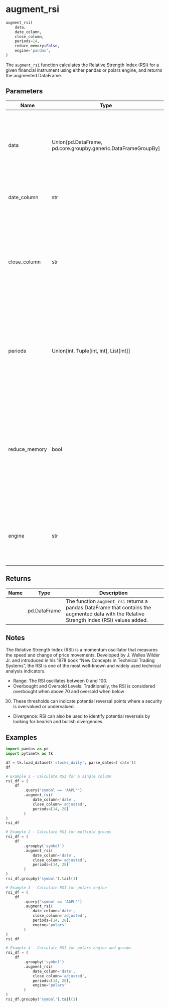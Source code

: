# augment_rsi { #pytimetk.augment_rsi }

```python
augment_rsi(
    data,
    date_column,
    close_column,
    periods=14,
    reduce_memory=False,
    engine='pandas',
)
```

The `augment_rsi` function calculates the Relative Strength Index (RSI) for a given financial
instrument using either pandas or polars engine, and returns the augmented DataFrame.

## Parameters {.doc-section .doc-section-parameters}

| Name          | Type                                                            | Description                                                                                                                                                                                                                                                                                                                                          | Default    |
|---------------|-----------------------------------------------------------------|------------------------------------------------------------------------------------------------------------------------------------------------------------------------------------------------------------------------------------------------------------------------------------------------------------------------------------------------------|------------|
| data          | Union\[pd.DataFrame, pd.core.groupby.generic.DataFrameGroupBy\] | The `data` parameter is the input data that can be either a pandas DataFrame or a pandas DataFrameGroupBy object. It contains the data on which the RSI will be calculated.                                                                                                                                                                          | _required_ |
| date_column   | str                                                             | The name of the column in the data that contains the dates or timestamps.                                                                                                                                                                                                                                                                            | _required_ |
| close_column  | str                                                             | The `close_column` parameter is used to specify the column(s) in the input data that contain the values on which the RSI will be calculated. It can be either a single column name (string) or a list of column names (if you want to calculate RSI on multiple columns).                                                                            | _required_ |
| periods       | Union\[int, Tuple\[int, int\], List\[int\]\]                    | The `periods` parameter in the `augment_rsi` function specifies the number of rolling periods over which the RSI is calculated. It can be provided as an integer, a tuple of two integers (start and end periods), or a list of integers.                                                                                                            | `14`       |
| reduce_memory | bool                                                            | The `reduce_memory` parameter is a boolean flag that indicates whether or not to reduce the memory usage of the data before performing the RSI calculation. If set to `True`, the function will attempt to reduce the memory usage of the input data. If set to `False`, the function will not attempt to reduce the memory usage of the input data. | `False`    |
| engine        | str                                                             | The `engine` parameter specifies the computation engine to use for calculating the RSI. It can take two values: 'pandas' or 'polars'.                                                                                                                                                                                                                | `'pandas'` |

## Returns {.doc-section .doc-section-returns}

| Name   | Type         | Description                                                                                                                                 |
|--------|--------------|---------------------------------------------------------------------------------------------------------------------------------------------|
|        | pd.DataFrame | The function `augment_rsi` returns a pandas DataFrame that contains the augmented data with the Relative Strength Index (RSI) values added. |

## Notes {.doc-section .doc-section-notes}

The Relative Strength Index (RSI) is a momentum oscillator that measures the speed and change of price movements. Developed by J. Welles Wilder Jr. and introduced in his 1978 book "New Concepts in Technical Trading Systems", the RSI is one of the most well-known and widely used technical analysis indicators.

- Range: The RSI oscillates between 0 and 100.
- Overbought and Oversold Levels: Traditionally, the RSI is 
considered overbought when above 70 and oversold when below
30. These thresholds can indicate potential reversal points 
where a security is overvalued or undervalued.
- Divergence: RSI can also be used to identify potential
reversals by looking for bearish and bullish divergences.  

## Examples {.doc-section .doc-section-examples}

```python
import pandas as pd
import pytimetk as tk

df = tk.load_dataset('stocks_daily', parse_dates=['date'])
df

# Example 1 - Calculate RSI for a single column
rsi_df = (
    df
        .query("symbol == 'AAPL'")
        .augment_rsi(
            date_column='date',
            close_column='adjusted',
            periods=[14, 28]
        )
)
rsi_df
```

``` python
# Example 2 - Calculate RSI for multiple groups
rsi_df = (
    df
        .groupby('symbol')
        .augment_rsi(
            date_column='date',
            close_column='adjusted',
            periods=[14, 28]
        )
)
rsi_df.groupby('symbol').tail(1)

```

```python
# Example 3 - Calculate RSI for polars engine
rsi_df = (
    df
        .query("symbol == 'AAPL'")
        .augment_rsi(
            date_column='date',
            close_column='adjusted',
            periods=[14, 28],
            engine='polars'
        )
)
rsi_df
```

```python
# Example 4 - Calculate RSI for polars engine and groups
rsi_df = (
    df
        .groupby('symbol')
        .augment_rsi(
            date_column='date',
            close_column='adjusted',
            periods=[14, 28],
            engine='polars'
        )
)
rsi_df.groupby('symbol').tail(1)
```